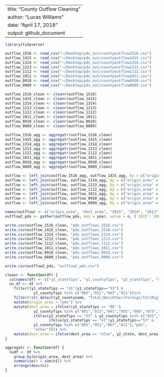 ----
title: "County Outflow Cleaning"
author: "Lucas Williams"
date: "April 17, 2018"
output: github_document
---

```r
library(tidyverse)
```

```r
outflow_1516 <- read_csv("~/Desktop/pdx_out/countyoutflow1516.csv")
outflow_1415 <- read_csv("~/Desktop/pdx_out/countyoutflow1415.csv")
outflow_1314 <- read_csv("~/Desktop/pdx_out/countyoutflow1314.csv")
outflow_1213 <- read_csv("~/Desktop/pdx_out/countyoutflow1213.csv")
outflow_1112 <- read_csv("~/Desktop/pdx_out/countyoutflow1112.csv")
outflow_1011 <- read_csv("~/Desktop/pdx_out/countyoutflow1011.csv")
outflow_0910 <- read_csv("~/Desktop/pdx_out/countyoutflow0910.csv")
outflow_0809 <- read_csv("~/Desktop/pdx_out/countyoutflow0809.csv")
```
```r
outflow_1516_clean <- cleanr(outflow_1516)
outflow_1415_clean <- cleanr(outflow_1415)
outflow_1314_clean <- cleanr(outflow_1314)
outflow_1213_clean <- cleanr(outflow_1213)
outflow_1112_clean <- cleanr(outflow_1112)
outflow_1011_clean <- cleanr(outflow_1011)
outflow_0910_clean <- cleanr(outflow_0910)
outflow_0809_clean <- cleanr(outflow_0809)

outflow_1516_agg <- aggregatr(outflow_1516_clean)
outflow_1415_agg <- aggregatr(outflow_1415_clean)
outflow_1314_agg <- aggregatr(outflow_1314_clean)
outflow_1213_agg <- aggregatr(outflow_1213_clean)
outflow_1112_agg <- aggregatr(outflow_1112_clean)
outflow_1011_agg <- aggregatr(outflow_1011_clean)
outflow_0910_agg <- aggregatr(outflow_0910_clean)
outflow_0809_agg <- aggregatr(outflow_0809_clean)
```
```r
outflow <- left_join(outflow_1516_agg, outflow_1415_agg, by = c("origin_area" = "origin_area", "dest_area" = "dest_area"))
outflow <- left_join(outflow, outflow_1314_agg, by = c("origin_area" = "origin_area", "dest_area" = "dest_area"))
outflow <- left_join(outflow, outflow_1213_agg, by = c("origin_area" = "origin_area", "dest_area" = "dest_area"))
outflow <- left_join(outflow, outflow_1112_agg, by = c("origin_area" = "origin_area", "dest_area" = "dest_area"))
outflow <- left_join(outflow, outflow_1011_agg, by = c("origin_area" = "origin_area", "dest_area" = "dest_area"))
outflow <- left_join(outflow, outflow_0910_agg, by = c("origin_area" = "origin_area", "dest_area" = "dest_area"))
outflow <- left_join(outflow, outflow_0809_agg, by = c("origin_area" = "origin_area", "dest_area" = "dest_area"))

names(outflow) <- c("origin_area", "dest_area", "2015", "2014", "2013", "2012", "2011", "2010", "2009", "2008")
outflow2_pdx <- gather(outflow_pdx, key = year, value = n, (`2015`:`2008`))
```
```r
write.csv(outflow_1516_clean, "pdx_outflows_1516.csv")
write.csv(outflow_1415_clean, "pdx_outflows_1516.csv")
write.csv(outflow_1314_clean, "pdx_outflows_1314.csv")
write.csv(outflow_1213_clean, "pdx_outflows_1213.csv")
write.csv(outflow_1112_clean, "pdx_outflows_1112.csv")
write.csv(outflow_1011_clean, "pdx_outflows_1011.csv")
write.csv(outflow_0910_clean, "pdx_outflows_0910.csv")
write.csv(outflow_0809_clean, "pdx_outflows_0809.csv")

write.csv(outflow2_pdx, "outflow2_pdx.csv")
```
```r
cleanr <- function(df) {
  colnames(df) <- c("y1_statefips", "y1_countyfips", "y2_statefips", "y2_countyfips", "y2_state", "y2_countyname", "n1", "n2", "agi")
  nu_df <- df %>%
    filter((y1_statefips == "41"|y1_statefips=="53") & 
             y1_countyfips %in% c("005","051","067","011"))%>%
    filter(!str_detect(y2_countyname, "Total|Non|Other|Foreign|Tot|Mig"))%>% 
    mutate(origin_area = "pdx") %>%
    mutate(dest_area = ifelse((y2_statefips == "06" & 
             y2_countyfips %in% c("001","013","041","055","069","075","081","085","087","095","097")), "bay_area",
             ifelse(y2_statefips == "53" & y2_countyfips %in% c("033","035","053","061","057","067","045","029"), "puget_sound_area",
                    ifelse(y1_statefips == "41"|y1_statefips=="53" & 
             y1_countyfips %in% c("005","051","067","011"),"pdx",
             "other")))) %>%
    mutate(dest_area = ifelse(dest_area == "else", y2_state, dest_area))
}
```
```r
aggregatr <- function(df) {
  nudf <- df %>%
    group_by(origin_area, dest_area) %>%
    summarise(n = sum(n1)) %>%
    arrange(desc(n))
}
```
